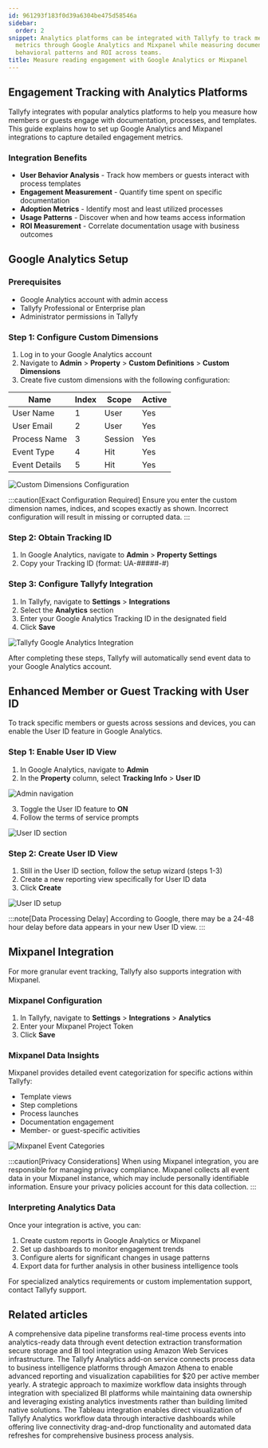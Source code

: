 ```yaml
---
id: 961293f183f0d39a6304be475d58546a
sidebar:
  order: 2
snippet: Analytics platforms can be integrated with Tallyfy to track member or guest engagement
  metrics through Google Analytics and Mixpanel while measuring documentation usage
  behavioral patterns and ROI across teams.
title: Measure reading engagement with Google Analytics or Mixpanel
---
```


## Engagement Tracking with Analytics Platforms

Tallyfy integrates with popular analytics platforms to help you measure how members or guests engage with documentation, processes, and templates. This guide explains how to set up Google Analytics and Mixpanel integrations to capture detailed engagement metrics.

### Integration Benefits

- **User Behavior Analysis** - Track how members or guests interact with process templates
- **Engagement Measurement** - Quantify time spent on specific documentation
- **Adoption Metrics** - Identify most and least utilized processes
- **Usage Patterns** - Discover when and how teams access information
- **ROI Measurement** - Correlate documentation usage with business outcomes

## Google Analytics Setup

### Prerequisites

- Google Analytics account with admin access
- Tallyfy Professional or Enterprise plan
- Administrator permissions in Tallyfy

### Step 1: Configure Custom Dimensions

1. Log in to your Google Analytics account
2. Navigate to **Admin** > **Property** > **Custom Definitions** > **Custom Dimensions**
3. Create five custom dimensions with the following configuration:

| Name | Index | Scope | Active |
|------|-------|-------|--------|
| User Name | 1 | User | Yes |
| User Email | 2 | User | Yes |
| Process Name | 3 | Session | Yes |
| Event Type | 4 | Hit | Yes |
| Event Details | 5 | Hit | Yes |

![Custom Dimensions Configuration](https://screenshots.tallyfy.com/file-z6yfQpYc2p.png)

:::caution[Exact Configuration Required]
Ensure you enter the custom dimension names, indices, and scopes exactly as shown. Incorrect configuration will result in missing or corrupted data.
:::

### Step 2: Obtain Tracking ID

1. In Google Analytics, navigate to **Admin** > **Property Settings**
2. Copy your Tracking ID (format: UA-#####-#)

### Step 3: Configure Tallyfy Integration

1. In Tallyfy, navigate to **Settings** > **Integrations**
2. Select the **Analytics** section
3. Enter your Google Analytics Tracking ID in the designated field
4. Click **Save**

![Tallyfy Google Analytics Integration](https://screenshots.tallyfy.com/tallyfy%2Fpro%2Fdesktop-light-google-analytics-integration.png)

After completing these steps, Tallyfy will automatically send event data to your Google Analytics account.

## Enhanced Member or Guest Tracking with User ID

To track specific members or guests across sessions and devices, you can enable the User ID feature in Google Analytics.

### Step 1: Enable User ID View

1. In Google Analytics, navigate to **Admin**
2. In the **Property** column, select **Tracking Info** > **User ID**

![Admin navigation](https://screenshots.tallyfy.com/file-22ItrMHbDh.png)

3. Toggle the User ID feature to **ON**
4. Follow the terms of service prompts

![User ID section](https://screenshots.tallyfy.com/file-rKqFJRFFom.png)

### Step 2: Create User ID View

1. Still in the User ID section, follow the setup wizard (steps 1-3)
2. Create a new reporting view specifically for User ID data
3. Click **Create**

![User ID setup](https://screenshots.tallyfy.com/file-jnmcCbtx8O.png)

:::note[Data Processing Delay]
According to Google, there may be a 24-48 hour delay before data appears in your new User ID view.
:::

## Mixpanel Integration

For more granular event tracking, Tallyfy also supports integration with Mixpanel.

### Mixpanel Configuration

1. In Tallyfy, navigate to **Settings** > **Integrations** > **Analytics**
2. Enter your Mixpanel Project Token
3. Click **Save**

### Mixpanel Data Insights

Mixpanel provides detailed event categorization for specific actions within Tallyfy:

- Template views
- Step completions
- Process launches
- Documentation engagement
- Member- or guest-specific activities

![Mixpanel Event Categories](https://screenshots.tallyfy.com/file-lfm4qkBjDC.png)

:::caution[Privacy Considerations]
When using Mixpanel integration, you are responsible for managing privacy compliance. Mixpanel collects all event data in your Mixpanel instance, which may include personally identifiable information. Ensure your privacy policies account for this data collection.
:::

### Interpreting Analytics Data

Once your integration is active, you can:

1. Create custom reports in Google Analytics or Mixpanel
2. Set up dashboards to monitor engagement trends
3. Configure alerts for significant changes in usage patterns
4. Export data for further analysis in other business intelligence tools

For specialized analytics requirements or custom implementation support, contact Tallyfy support.


## Related articles
<CardGrid>
<LinkTitleCard header="<b>Analytics > How Tallyfy Analytics works</b>" href="/products/pro/integrations/analytics/how-does-tallyfy-analytics-process-my-data/" > A comprehensive data pipeline transforms real-time process events into analytics-ready data through event detection extraction transformation secure storage and BI tool integration using Amazon Web Services infrastructure. </LinkTitleCard>
<LinkTitleCard header="<b>Integrations > Tallyfy Analytics</b>" href="/products/pro/integrations/analytics/" > The Tallyfy Analytics add-on service connects process data to business intelligence platforms through Amazon Athena to enable advanced reporting and visualization capabilities for $20 per active member yearly. </LinkTitleCard>
<LinkTitleCard header="<b>Analytics > Why use BI platforms vs. native analytics?</b>" href="/products/pro/integrations/analytics/why-use-a-dedicated-bi-platform-with-tallyfy/" > A strategic approach to maximize workflow data insights through integration with specialized BI platforms while maintaining data ownership and leveraging existing analytics investments rather than building limited native solutions. </LinkTitleCard>
<LinkTitleCard header="<b>Analytics > Tableau</b>" href="/products/pro/integrations/analytics/tableau/" > The Tableau integration enables direct visualization of Tallyfy Analytics workflow data through interactive dashboards while offering live connectivity drag-and-drop functionality and automated data refreshes for comprehensive business process analysis. </LinkTitleCard>
</CardGrid>